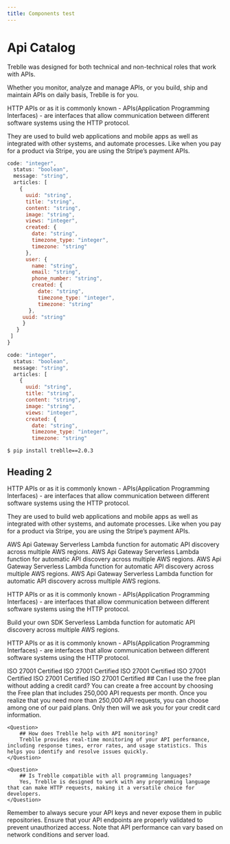 ```yaml
---
title: Components test
---
```



# Api Catalog

Treblle was designed for both technical and non-technical roles that work with APIs.

Whether you monitor, analyze and manage APIs, or you build, ship and maintain APIs on daily basis, Treblle is for you.

HTTP APIs or as it is commonly known - APIs(Application Programming Interfaces) - are interfaces that allow communication between different software systems using the HTTP protocol.

They are used to build web applications and mobile apps as well as integrated with other systems, and automate processes. Like when you pay for a product via Stripe, you are using the Stripe’s payment APIs.

```js copy filename="Javascript"
code: "integer",
  status: "boolean",
  message: "string",
  articles: [
    {
      uuid: "string",
      title: "string",
      content: "string",
      image: "string",
      views: "integer",
      created: {
        date: "string",
        timezone_type: "integer",
        timezone: "string"
      },
      user: {
        name: "string",
        email: "string",
        phone_number: "string",
        created: {
          date: "string",
          timezone_type: "integer",
          timezone: "string"
       },
     uuid: "string"
     }
   }
 ]
}
```

```js copy
code: "integer",
  status: "boolean",
  message: "string",
  articles: [
    {
      uuid: "string",
      title: "string",
      content: "string",
      image: "string",
      views: "integer",
      created: {
        date: "string",
        timezone_type: "integer",
        timezone: "string"
```

```pip copy
$ pip install treblle==2.0.3
```

## Heading 2

HTTP APIs or as it is commonly known - APIs(Application Programming Interfaces) - are interfaces that allow communication between different software systems using the HTTP protocol.

They are used to build web applications and mobile apps as well as integrated with other systems, and automate processes. Like when you pay for a product via Stripe, you are using the Stripe’s payment APIs.

<InfoCards>
    <InfoCard type="group">
        <InfoCard.title>AWS Api Gateway</InfoCard.title>
        <InfoCard.description>
            Serverless Lambda function for automatic API discovery across multiple AWS regions.
        </InfoCard.description>
    </InfoCard>
    <InfoCard type="group">
        <InfoCard.title>AWS Api Gateway</InfoCard.title>
        <InfoCard.description>
            Serverless Lambda function for automatic API discovery across multiple AWS regions.
        </InfoCard.description>
    </InfoCard>
    <InfoCard type="group">
        <InfoCard.title>AWS Api Gateway</InfoCard.title>
        <InfoCard.description>
            Serverless Lambda function for automatic API discovery across multiple AWS regions.
        </InfoCard.description>
    </InfoCard>
    <InfoCard type="group">
        <InfoCard.title>AWS Api Gateway</InfoCard.title>
        <InfoCard.description>
            Serverless Lambda function for automatic API discovery across multiple AWS regions.
        </InfoCard.description>
    </InfoCard>
</InfoCards>

HTTP APIs or as it is commonly known - APIs(Application Programming Interfaces) - are interfaces that allow communication between different software systems using the HTTP protocol.

<InfoCard type="individual">
    <InfoCard.title>Build your own SDK</InfoCard.title>
    <InfoCard.description>
        Serverless Lambda function for automatic API discovery across multiple AWS regions.
    </InfoCard.description>
</InfoCard>

HTTP APIs or as it is commonly known - APIs(Application Programming Interfaces) - are interfaces that allow communication between different software systems using the HTTP protocol.

<InfoCards>
    <InfoCard type="badge">
        <InfoCard.Image src="/badges/iso-logo.png" alt="ISO Logo" />
        <InfoCard.Name>ISO 27001 Certified</InfoCard.Name>
    </InfoCard>
    <InfoCard type="badge">
        <InfoCard.Image src="/badges/iso-logo.png" alt="ISO Logo" />
        <InfoCard.Name>ISO 27001 Certified</InfoCard.Name>
    </InfoCard>
    <InfoCard type="badge">
        <InfoCard.Image src="/badges/iso-logo.png" alt="ISO Logo" />
        <InfoCard.Name>ISO 27001 Certified</InfoCard.Name>
    </InfoCard>
    <InfoCard type="badge">
        <InfoCard.Image src="/badges/iso-logo.png" alt="ISO Logo" />
        <InfoCard.Name>ISO 27001 Certified</InfoCard.Name>
    </InfoCard>
    <InfoCard type="badge">
        <InfoCard.Image src="/badges/iso-logo.png" alt="ISO Logo" />
        <InfoCard.Name>ISO 27001 Certified</InfoCard.Name>
    </InfoCard>
    <InfoCard type="badge">
        <InfoCard.Image src="/badges/iso-logo.png" alt="ISO Logo" />
        <InfoCard.Name>ISO 27001 Certified</InfoCard.Name>
    </InfoCard>
</InfoCards>

<FAQ>
    <Question> 
        ## Can I use the free plan without adding a credit card?
        You can create a free account by choosing the Free plan that includes 250,000 API requests per month. Once you realize that you need more than 250,000 API requests, you can choose among one of our paid plans. Only then will we ask you for your credit card information.
    </Question>

    <Question>
        ## How does Treblle help with API monitoring?
        Treblle provides real-time monitoring of your API performance, including response times, error rates, and usage statistics. This helps you identify and resolve issues quickly.
    </Question>

    <Question>
        ## Is Treblle compatible with all programming languages?
        Yes, Treblle is designed to work with any programming language that can make HTTP requests, making it a versatile choice for developers.
    </Question>

</FAQ>

<TipCard>
    Remember to always secure your API keys and never expose them in public repositories.
</TipCard>

<CautionCard>
    Ensure that your API endpoints are properly validated to prevent unauthorized access.
</CautionCard>

<NoteCard>
    Note that API performance can vary based on network conditions and server load.
</NoteCard>
